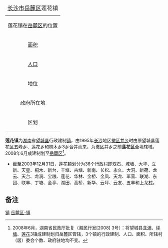 {{Otheruses
|subject=[[湖南省|湖南省]][[长沙市|长沙市]][[岳麓区|岳麓区]]所辖“'''[[镇|镇]]'''”
|other=同名中国乡镇区划单位
|莲花镇
}}
{| border="1" cellpadding="2" cellspacing="0" align="right"
|+ <font size="+1">[[长沙市|长沙市]][[岳麓区|岳麓区]]莲花镇</font>
|-----
|align=center colspan=2|莲花镇在[[岳麓区|岳麓区]]的位置<br>
{{Image label begin|image=Divisions_of_Yuelu_district,_Changsha.png|width={{{width|200}}}|float={{{float|none}}}}} 
{{Image label|x=0.250|y=0.245|scale={{{width|350}}}|text=莲花镇}} 
{{Image label|x=0.255|y=0.320|scale={{{width|350}}}|text=[[Image:Red_pog.svg|7px]]}} 
{{Image label end}}
|-----
| [[面积|面积]]|| <font size="2">113[[平方公里|公里<sup>2</sup>]]
|-----
| [[人口|人口]] || <font size="2">42,106人(2000年)
|-----
| 地位 || 岳麓区乡镇
|-----
| 政府所在地 ||莲花桥
|-----
| 区划 || 16个村、1个社区
|}

'''莲花镇'''为[[湖南|湖南]]省[[望城县|望城县]]行政建制[[镇|镇]]，由1995年[[长沙|长沙]]地区[[撤区并乡|撤区并乡]]时由原望城县莲花区五峰乡、莲花乡和桐木乡3乡合并而来，为撤区并乡之前'''莲花区'''全境辖域。2008年6月成建制划至[[岳麓区|岳麓区]]<ref>2008年6月，湖南省民政厅批复（湘民行发[2008] 3号）：将望城县[[含浦镇|含浦]]、[[坪塘镇|坪塘]]、[[莲花镇_(长沙市)|莲花]]3镇成建制划归岳麓区管辖，3个镇的行政建制、人口、面积、所辖村（居）委会个数、政府驻地均不变。</ref>。

*截至2003年12月31日，莲花镇划分为36个[[村民委员会|行政村]]即双石、城墙、大华、立新、天星、桐木、新台、丰塘、古塘、新南、长松、永久、大洞、新荷、龙云、天台、龙洞、宝粮、莲花、华林、金桥、金凤、天龙、军营、联湖、东团、联丰、丁塘、金亭、湖田、高桥、新华、云坪、云友、五丰和上龙[[村|村]]。

==备注==
{{reflist}}

{{湖南小作品}}
{{长沙市岳麓区行政区划}}
[[Category:岳麓区行政区划|镇]]
[[Category:长沙乡镇|岳麓区-镇]]